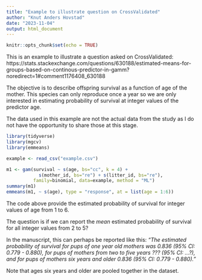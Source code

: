 ---
title: "Example to illustrate question on CrossValidated"
author: "Knut Anders Hovstad"
date: "2023-11-04"
output: html_document
---

```{r setup, include=FALSE}
knitr::opts_chunk$set(echo = TRUE)
```
This is an example to illustrate a question asked on CrossValidated: 
https://stats.stackexchange.com/questions/630188/estimated-means-for-groups-based-on-continous-predictor-in-gamm?noredirect=1#comment1176408_630188

The objective is to describe offspring survival as a function of 
age of the mother. This species can only reproduce once a year so 
we are only interested in estimating probability of survival at 
integer values of the predictor age.

The data used in this example are not the actual data from the study
as I do not have the opportunity to share those at this stage. 


```{r message=FALSE}
library(tidyverse)
library(mgcv)
library(emmeans)
```

```{r message=FALSE}
example <- read_csv("example.csv")
```

```{r}
m1 <- gam(survival ~ s(age, bs="cc", k = 4) + 
            s(mother_id, bs="re") + s(litter_id, bs="re"),
          family=binomial, data=example, method = "ML")
summary(m1)
emmeans(m1, ~ s(age), type = "response", at = list(age = 1:6))
```

The code above provide the estimated probability of survival for 
integer values of age from 1 to 6. 

The question is if we can report the *mean* estimated probability 
of survival for all integer values from 2 to 5? 

In the manuscript, this can perhaps be reported like this:
_"The estimated probability of survival for pups of one year old mothers was 0.836 (95% CI: 0.779 - 0.880), 
for pups of mothers from two to five years ??? (95% CI: ...?), and for pups of mothers six years and older 
0.836 (95% CI: 0.779 - 0.880)."_

Note that ages six years and older are pooled together in the dataset.
